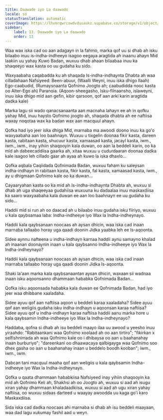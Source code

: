 ```yaml
---
title: Daawade iyo La daawado
locale: so
statusTranslation: automatic
coverImage: https://lhvmrqwrcowdvduuaukz.supabase.co/storage/v1/object/public/strapi-uploads/small_cover-tratado-de-psicologia-revolucionaria.webp-5e15e1cec4e0ebebcde5d7fc7565d8fd.webp
sidebar:
    label: 13. Daawade iyo La daawado
    order: 13
---
```

Waa wax iska cad oo aan adagayn in la fahmo, marka qof uu si dhab ah isku bilaabo inuu is-indha-indheeyo isagoo eegaya aragtida ah inaanu ahayn Mid laakiin uu yahay Kuwo Badan, wuxuu dhab ahaan bilaabaa inuu ka shaqeeyo wax kasta oo uu gudaha ku sido.

Waxyaabaha caqabadda ku ah shaqada Is-indha-indhaynta Dhabta ah waa cilladahaan Nafsiyeed: Been-abuur, (Waalli Weyni, inuu iska dhigo Ilaah) Ego-caabudid, (Rumaysnaanta Qofnimo Joogto ah; caabudidda nooc kasta oo Alter-Ego ah) Paranoia. (Aqoon-sheegasho, Isku-filnaansho, islaweyni, inuu iska dhigo mid aan gefin, kibir qarsoon, qof aan arki karin aragtida dadka kale)

Marka lagu sii wado qanacsanaanta aan macnaha lahayn ee ah in qofku yahay Mid, inuu haysto Qofnimo joogto ah, shaqada dhabta ah ee naftiisa waxay noqotaa wax ka badan wax aan macquul ahayn.

Qofka had iyo jeer iska dhiga Mid, marnaba ma awoodi doono inuu ka go'o waxyaabaha aan loo baahnayn. Wuxuu u tixgelin doonaa fikir kasta, dareen kasta, rabitaan kasta, shucuur kasta, xamaasad kasta, jacayl kasta, iwm., iwm., iwm., inay yihiin shaqooyin kala duwan, oo aan la beddeli karin, oo ka mid ah dabeecaddiisa gaarka ah, xitaa wuxuu u cudurdaaran doonaa dadka kale isagoo leh cillado gaar ah ayaa ah kuwo la iska dhaxlo...

Qofka aqbala Caqiidada Qofnimada Badan, wuxuu faham ku saleysan indha-indhayn in rabitaan kasta, fikir kasta, fal kasta, xamaasad kasta, iwm., ay u dhigmaan Qofnimo kale oo ka duwan...

Cayaaryahan kasta oo ka mid ah Is-indha-indhaynta Dhabta ah, wuxuu si dhab ah uga shaqeeyaa gudahiisa wuxuuna ku dadaalaa inuu maskaxdiisa ka saaro waxyaabaha kala duwan ee aan loo baahnayn ee uu gudaha ku sido...

Haddii mid si run ah oo daacad ah u bilaabo inuu gudaha isku fiiriyo, wuxuu u kala qaybsamaa laba: Indha-indheeye iyo Wax la Indha-indheynayo.

Haddii kala qaybsanaan noocaas ah aysan dhicin, waa iska cad inaan marnaba tallaabo horay uga qaadi doonin Jidka yaabka leh ee Is-aqoonta.

Sidee aynnu nafteena u indha-indhayn karnaa haddii aynu samayno khalad ah inaanan doonaynin inaan u kala qaybsanno Indha-indheeye iyo Wax la Indha-indheynayo?

Haddii kala qaybsanaan noocaas ah aysan dhicin, waa iska cad inaan marnaba tallaabo horay uga qaadi doonin Jidka Is-aqoonta.

Shaki la'aan marka kala qaybsanaantan aysan dhicin, waxaan sii wadnaa inaan isku aqoonsanno dhammaan hababka Qofnimada Badan...

Qofka isku aqoonsada hababka kala duwan ee Qofnimada Badan, had iyo jeer waa dhibbane xaaladaha.

Sidee ayuu qof aan naftiisa aqoon u beddeli karaa xaaladaha? Sidee ayuu qof aan weligiis gudaha isku indha-indhayn u aqoonsan karaa naftiisa? Sidee ayuu qof u indha-indhayn karaa naftiisa haddii aanu marka hore u kala qaybsamin Indha-indheeye iyo Wax la Indha-indheynayo?

Haddaba, qofna si dhab ah isu beddeli maayo ilaa uu awood u yeesho inuu yiraahdo: "Rabitaankani waa Qofnimo xoolaad ah oo aan tirtiro"; "fikirkan x selfishnimada ah waa Qofnimo kale oo i dhibaysa oo aan u baahanahay inaan burburiyo"; "dareenkani oo dhaawacaya qalbigayga waa Qofnimo soo dhex gasha oo aan u baahanahay inaan u beddelo boodh kooban"; iwm., iwm., iwm.

Dabcan tani macquul maaha qof aan weligiis u kala qaybsamin Indha-indheeye iyo Wax la Indha-indheynayo.

Qofka u qaata dhammaan hababkiisa Nafsiyeed inay yihiin shaqooyin ka mid ah Qofnimo Keli ah, Shakhsi ah oo Joogto ah, wuxuu si aad ah isugu xiran yahay dhammaan khaladaadkiisa, wuxuu si aad ah ugu xiran yahay naftiisa, oo wuxuu sidaas darteed u waayay awoodda uu kaga go'i karo Maskaxdiisa.

Sida iska cad dadka noocaas ahi marnaba si dhab ah isu beddeli maayaan, waa dad lagu xukumay fashil aad u weyn.

